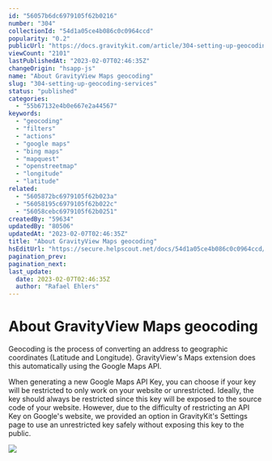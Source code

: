 ```yaml
---
id: "56057b6dc6979105f62b0216"
number: "304"
collectionId: "54d1a05ce4b086c0c0964ccd"
popularity: "0.2"
publicUrl: "https://docs.gravitykit.com/article/304-setting-up-geocoding-services"
viewCount: "2101"
lastPublishedAt: "2023-02-07T02:46:35Z"
changeOrigin: "hsapp-js"
name: "About GravityView Maps geocoding"
slug: "304-setting-up-geocoding-services"
status: "published"
categories: 
  - "55b67132e4b0e667e2a44567"
keywords: 
  - "geocoding"
  - "filters"
  - "actions"
  - "google maps"
  - "bing maps"
  - "mapquest"
  - "openstreetmap"
  - "longitude"
  - "latitude"
related: 
  - "5605872bc6979105f62b023a"
  - "56058195c6979105f62b022c"
  - "56058cebc6979105f62b0251"
createdBy: "59634"
updatedBy: "80506"
updatedAt: "2023-02-07T02:46:35Z"
title: "About GravityView Maps geocoding"
hsEditUrl: "https://secure.helpscout.net/docs/54d1a05ce4b086c0c0964ccd/article/56057b6dc6979105f62b0216"
pagination_prev: 
pagination_next: 
last_update:
  date: 2023-02-07T02:46:35Z
  author: "Rafael Ehlers"
---
```


# About GravityView Maps geocoding

Geocoding is the process of converting an address to geographic coordinates (Latitude and Longitude). GravityView's Maps extension does this automatically using the Google Maps API.

When generating a new Google Maps API Key, you can choose if your key will be restricted to only work on your website or unrestricted. Ideally, the key should always be restricted since this key will be exposed to the source code of your website. However, due to the difficulty of restricting an API Key on Google's website, we provided an option in GravityKit's Settings page to use an unrestricted key safely without exposing this key to the public.

![](https://s3.amazonaws.com/helpscout.net/docs/assets/54c58489e4b051242988532c/images/63dc2a5039945f4c9fa53ce8/file-fhtDm5cmfo.png)